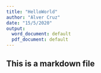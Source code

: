 ```yaml
---
title: "HelloWorld"
author: "Alver Cruz"
date: "15/5/2020"
output:
  word_document: default
  pdf_document: default
---
```


## This is a markdown file

